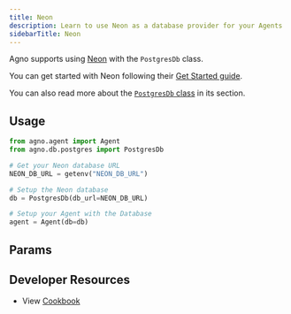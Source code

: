 ```yaml
---
title: Neon
description: Learn to use Neon as a database provider for your Agents
sidebarTitle: Neon
---
```


Agno supports using [Neon](https://neon.com/) with the `PostgresDb` class.

You can get started with Neon following their [Get Started guide](https://neon.com/docs/get-started/signing-up).

You can also read more about the [`PostgresDb` class](/docs/documentation/db/postgres) in its section.

## Usage

```python neon_for_agent.py
from agno.agent import Agent
from agno.db.postgres import PostgresDb

# Get your Neon database URL
NEON_DB_URL = getenv("NEON_DB_URL")

# Setup the Neon database
db = PostgresDb(db_url=NEON_DB_URL)

# Setup your Agent with the Database
agent = Agent(db=db)
```

## Params

<Snippet file="db-postgres-params.mdx" />

## Developer Resources

- View [Cookbook](https://github.com/agno-agi/agno/tree/v2.0/cookbook/db/postgres/postgres_for_agent.py)
